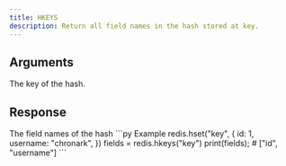 ```yaml
---
title: HKEYS
description: Return all field names in the hash stored at key.
---
```


## Arguments

<ParamField body="key" type="str" required>
  The key of the hash.
</ParamField>


## Response

<ResponseField type="List[str]" required>
  The field names of the hash
</ResponseField>

<RequestExample>
```py Example
redis.hset("key", {
  id: 1,
  username: "chronark",
  })
fields = redis.hkeys("key")
print(fields); # ["id", "username"]
```
</RequestExample>
